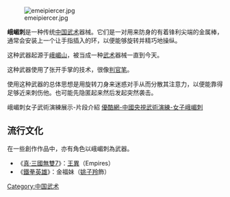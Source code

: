 {{unreferenced|time=2018-06-27T23:50:49+00:00}}
[[Image:emeipiercer.jpg|thumb]]

'''峨嵋刺'''是一种传统[[中国|中国]][[武术|武术]]器械。它们是一对用来防身的有着锋利尖端的金属棒，通常会安装上一个让手指插入的环，以便能够旋转并精巧地操纵。

这种武器起源于[[峨嵋山|峨嵋山]]，被当成一种[[武术|武术]]器械一直到今天。

这种武器使用了张开手掌的技术，很像[[判官笔|判官笔]]。

使用这种武器的总体思想是用旋转刀身来迷惑对手从而分散其注意力，以便能靠得足够近来刺伤他。也可能先隐匿起来然后发起突然袭击。

峨嵋刺女子武術演練展示-片段介紹
[http://v.youku.com/v_show/id_XNzE3OTMwMzI=.html 優酷網-中國央視武術演練-女子峨嵋刺] {{Wayback|url=http://v.youku.com/v_show/id_XNzE3OTMwMzI=.html |date=20190521180408 }}

== 流行文化 ==
在一些創作作品中，亦有角色以峨嵋刺為武器。
* 《[[真·三國無雙7|真·三國無雙7]]》：[[王異|王異]]（Empires）
*  《[[鐵拳英雄|鐵拳英雄]]》：金福妹（[[姚子羚|姚子羚]]飾）

{{武器小作品}}
{{中國古代武器}}
[[Category:中国武术|Category:中国武术]]